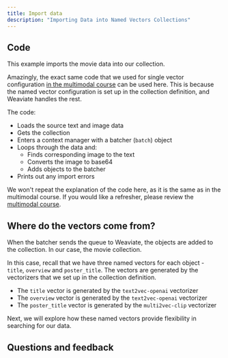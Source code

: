 ```yaml
---
title: Import data
description: "Importing Data into Named Vectors Collections"
---
```



## <i class="fa-solid fa-code"></i> Code

This example imports the movie data into our collection.

Amazingly, the exact same code that we used for single vector configuration [in the multimodal course](../../starter_multimodal_data/102_mm_collections/20_create_collection.mdx) can be used here. This is because the named vector configuration is set up in the collection definition, and Weaviate handles the rest.

<FilteredTextBlock
  text={PyCode}
  startMarker="# BatchImportData"
  endMarker="# END BatchImportData"
  language="py"
/>

The code:
- Loads the source text and image data
- Gets the collection
- Enters a context manager with a batcher (`batch`) object
- Loops through the data and:
    - Finds corresponding image to the text
    - Converts the image to base64
    - Adds objects to the batcher
- Prints out any import errors

We won't repeat the explanation of the code here, as it is the same as in the multimodal course. If you would like a refresher, please review the [multimodal course](../../starter_multimodal_data/102_mm_collections/20_create_collection.mdx).

## <i class="fa-solid fa-square-chevron-right"></i> Where do the vectors come from?

When the batcher sends the queue to Weaviate, the objects are added to the collection. In our case, the movie collection.

In this case, recall that we have three named vectors for each object - `title`, `overview` and `poster_title`. The vectors are generated by the vectorizers that we set up in the collection definition.

- The `title` vector is generated by the `text2vec-openai` vectorizer
- The `overview` vector is generated by the `text2vec-openai` vectorizer
- The `poster_title` vector is generated by the `multi2vec-clip` vectorizer

Next, we will explore how these named vectors provide flexibility in searching for our data.

## Questions and feedback


<DocsFeedback/>
